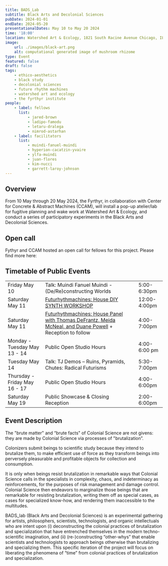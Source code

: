```yaml
---
title: BADS_Lab
subtitle: Black Arts and Decolonial Sciences
pubDate: 2024-01-01
endDate: 2024-05-20
presentationalDates: May 10 to May 20 2024
time: '18:00'
location: Watershed Art & Ecology, 1821 South Racine Avenue Chicago, IL, 60608
image:
    url: ./images/black-art.png
    alt: computational generated image of mushroom rhizome
type: Event
featured: false
draft: false
tags:
    - ethico-aesthetics
    - black study
    - decolonial sciences
    - future rhythm machines
    - watershed art and ecology
    - the fyrthyr institute
people:
    - label: fellows
      list:
          - jared-brown
          - ladipo-famodu
          - letaru-dralega
          - nimrod-astarhan
    - label: facilitators
      list:
          - muindi-fanuel-muindi
          - hyperion-cacatzin-yvaire
          - ylfa-muindi
          - juan-flores
          - kim-nucci
          - garrett-laroy-johnson
---
```


## Overview

From 10 May through 20 May 2024, the Fyrthyr, in collaboration with Center for Concrete & Abstract Machines (CCAM), will install a pop-up atelier/lab for fugitive planning and wake work at Watershed Art & Ecology, and conduct a series of participatory experiments in the Black Arts and Decolonial Sciences.

## Open call

Fythyr and CCAM hosted an open call for fellows for this project. Please find more here:

<LinkButton
    text="Call for Fellows [closed]"
    url="https://forms.gle/MxLd2L28vcSCqffz5"
/>

## Timetable of Public Events

|                               |                                                                                                                                                                     |              |
| ----------------------------- | ------------------------------------------------------------------------------------------------------------------------------------------------------------------- | ------------ |
| Friday May 10                 | Talk: Muindi Fanuel Muindi - (De/Re)constructing Worlds                                                                                                             | 5:00-6:30pm  |
| Saturday May 11               | [Futurhythmachines: House DIY SYNTH WORKSHOP](/programs/24-5-10-future-rhythm-machines-chicago-house)                                                               | 12:00-4:00pm |
| Saturday May 11               | [Futurhythmachines: House Panel with Thomas DeFrantz, Meida McNeal, and Duane Powell](/programs/24-5-10-future-rhythm-machines-chicago-house) + Reception to follow | 4:00-7:00pm  |
| Monday - Tuesday May 13 - 14  | Public Open Studio Hours                                                                                                                                            | 4:00-6:00 pm |
| Tuesday May 14                | Talk: TJ Demos – Ruins, Pyramids, Chutes: Radical Futurisms                                                                                                         | 5:30-7:00pm  |
| Thursday - Friday May 16 - 17 | Public Open Studio Hours                                                                                                                                            | 4:00-6:00pm  |
| Saturday May 19               | Public Showcase & Closing Reception                                                                                                                                 | 2:00-6:00pm  |

## Event Description

The "brute matter" and “brute facts" of Colonial Science are not givens: they are made by Colonial Science via processes of "brutalization”.

Colonizers submit beings to scientific study because they intend to brutalize them, to make efficient use of force as they transform beings into perversely pleasurable and profitable objects for collection and consumption.

It is only when beings resist brutalization in remarkable ways that Colonial Science calls in the specialists in complexity, chaos, and indeterminacy as reinforcements, for the purposes of risk management and damage control. Colonial Science then endeavors to marginalize those beings that are remarkable for resisting brutalization, writing them off as special cases, as cases for specialized know-how, and rendering them inaccessible to the multitudes.

BADS_lab (Black Arts and Decolonial Sciences) is an experimental gathering for artists, philosophers, scientists, technologists, and organic intellectuals who are intent upon (i) deconstructing the colonial practices of brutalization and specialization that have entrenched themselves in the modern techno-scientific imagination, and (ii) (re-)constructing “other-whys” that enable scientists and technologists to approach beings otherwise than brutalizing and specializing them. This specific iteration of the project will focus on liberating the phenomena of “time” from colonial practices of brutalization and specialization.
